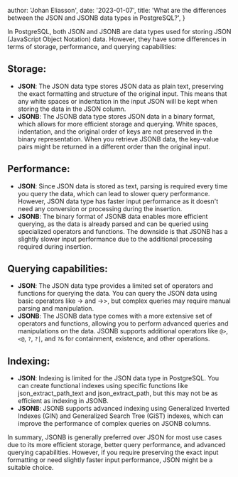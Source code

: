   author: 'Johan Eliasson',
  date: '2023-01-07',
  title:
    'What are the differences between the JSON and JSONB data types in PostgreSQL?',
}


In PostgreSQL, both JSON and JSONB are data types used for storing JSON (JavaScript Object Notation) data. However, they have some differences in terms of storage, performance, and querying capabilities:

## Storage:

- **JSON**: The JSON data type stores JSON data as plain text, preserving the exact formatting and structure of the original input. This means that any white spaces or indentation in the input JSON will be kept when storing the data in the JSON column.
- **JSONB**: The JSONB data type stores JSON data in a binary format, which allows for more efficient storage and querying. White spaces, indentation, and the original order of keys are not preserved in the binary representation. When you retrieve JSONB data, the key-value pairs might be returned in a different order than the original input.

## Performance:

- **JSON**: Since JSON data is stored as text, parsing is required every time you query the data, which can lead to slower query performance. However, JSON data type has faster input performance as it doesn't need any conversion or processing during the insertion.
- **JSONB**: The binary format of JSONB data enables more efficient querying, as the data is already parsed and can be queried using specialized operators and functions. The downside is that JSONB has a slightly slower input performance due to the additional processing required during insertion.

## Querying capabilities:

- **JSON**: The JSON data type provides a limited set of operators and functions for querying the data. You can query the JSON data using basic operators like -> and ->>, but complex queries may require manual parsing and manipulation.
- **JSONB**: The JSONB data type comes with a more extensive set of operators and functions, allowing you to perform advanced queries and manipulations on the data. JSONB supports additional operators like `@>`, `<@`, `?`, `?|`, and `?&` for containment, existence, and other operations.

## Indexing:

- **JSON**: Indexing is limited for the JSON data type in PostgreSQL. You can create functional indexes using specific functions like json_extract_path_text and json_extract_path, but this may not be as efficient as indexing in JSONB.
- **JSONB**: JSONB supports advanced indexing using Generalized Inverted Indexes (GIN) and Generalized Search Tree (GiST) indexes, which can improve the performance of complex queries on JSONB columns.

In summary, JSONB is generally preferred over JSON for most use cases due to its more efficient storage, better query performance, and advanced querying capabilities. However, if you require preserving the exact input formatting or need slightly faster input performance, JSON might be a suitable choice.
